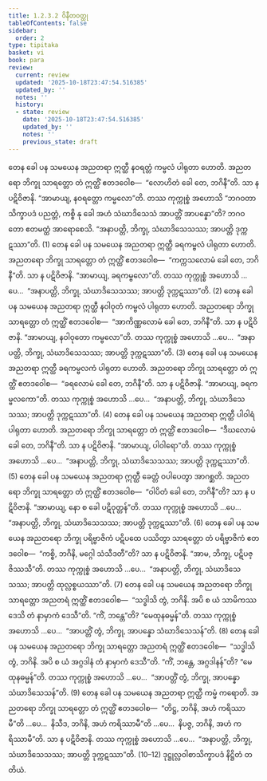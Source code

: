 ```yaml
---
title: 1.2.3.2 ဝိနီတဝတ္ထု
tableOfContents: false
sidebar:
  order: 2
type: tipitaka
basket: vi
book: para
review:
  current: review
  updated: '2025-10-18T23:47:54.516385'
  updated_by: ''
  notes: ''
  history:
  - state: review
    date: '2025-10-18T23:47:54.516385'
    updated_by: ''
    notes: ''
    previous_state: draft
---
```



<DynamicBreadcrumb />


<ReviewStatus review={frontmatter.review} showDetails={true} />

<HypothesisAnnotation frontmatter={frontmatter} />

<Division number="288" book="para" e="ch" v="1" p="190">

<Paragraph number="1169" book="para">
တေန ခေါ ပန သမယေန အညတရာ ဣတ္ထီ နဝရတ္တံ ကမ္ဗလံ ပါရုတာ ဟောတိ. အညတရော ဘိက္ခု သာရတ္တော တံ ဣတ္ထိံ ဧတဒဝေါစ—  “လောဟိတံ ခေါ တေ, ဘဂိနီ”တိ. သာ န ပဋိဝိဇာနိ. “အာမာယျ, နဝရတ္တော ကမ္ဗလော”တိ. တဿ ကုက္ကုစ္စံ အဟောသိ “ဘဂဝတာ သိက္ခာပဒံ ပညတ္တံ, ကစ္စိ နု ခေါ အဟံ သံဃာဒိသေသံ အာပတ္တိံ အာပန္နော”တိ? ဘဂဝတော ဧတမတ္ထံ အာရောစေသိ. “အနာပတ္တိ, ဘိက္ခု, သံဃာဒိသေသဿ; အာပတ္တိ ဒုက္ကဋဿာ”တိ. (1)
</Paragraph>

<Paragraph number="1170" book="para">
တေန ခေါ ပန သမယေန အညတရာ ဣတ္ထီ ခရကမ္ဗလံ ပါရုတာ ဟောတိ. အညတရော ဘိက္ခု သာရတ္တော တံ ဣတ္ထိံ ဧတဒဝေါစ—  “ကက္ကသလောမံ ခေါ တေ, ဘဂိနီ”တိ. သာ န ပဋိဝိဇာနိ. “အာမာယျ, ခရကမ္ဗလော”တိ. တဿ ကုက္ကုစ္စံ အဟောသိ …ပေ…  “အနာပတ္တိ, ဘိက္ခု, သံဃာဒိသေသဿ; အာပတ္တိ ဒုက္ကဋဿာ”တိ. (2)
</Paragraph>

<Paragraph number="1171" book="para">
တေန ခေါ ပန သမယေန အညတရာ ဣတ္ထီ နဝါဝုတံ ကမ္ဗလံ ပါရုတာ ဟောတိ. အညတရော ဘိက္ခု သာရတ္တော တံ ဣတ္ထိံ ဧတဒဝေါစ—  “အာကိဏ္ဏလောမံ ခေါ တေ, ဘဂိနီ”တိ. သာ န ပဋိဝိဇာနိ. “အာမာယျ, နဝါဝုတော ကမ္ဗလော”တိ. တဿ ကုက္ကုစ္စံ အဟောသိ …ပေ…  “အနာပတ္တိ, ဘိက္ခု, သံဃာဒိသေသဿ; အာပတ္တိ ဒုက္ကဋဿာ”တိ. (3)
</Paragraph>

<Paragraph number="1172" book="para">
တေန ခေါ ပန သမယေန အညတရာ ဣတ္ထီ ခရကမ္ဗလကံ ပါရုတာ ဟောတိ. အညတရော ဘိက္ခု သာရတ္တော တံ ဣတ္ထိံ ဧတဒဝေါစ—  “ခရလောမံ ခေါ တေ, ဘဂိနီ”တိ. သာ န ပဋိဝိဇာနိ. “အာမာယျ, ခရကမ္ဗလကော”တိ. တဿ ကုက္ကုစ္စံ အဟောသိ …ပေ…  “အနာပတ္တိ, ဘိက္ခု, သံဃာဒိသေသဿ; အာပတ္တိ ဒုက္ကဋဿာ”တိ. (4)
</Paragraph>

<Paragraph number="1173" book="para">
တေန ခေါ ပန သမယေန အညတရာ ဣတ္ထီ ပါဝါရံ ပါရုတာ ဟောတိ. အညတရော ဘိက္ခု သာရတ္တော တံ ဣတ္ထိံ ဧတဒဝေါစ—  “ဒီဃလောမံ ခေါ တေ, ဘဂိနီ”တိ. သာ န ပဋိဝိဇာနိ. “အာမာယျ, ပါဝါရော”တိ. တဿ ကုက္ကုစ္စံ အဟောသိ …ပေ…  “အနာပတ္တိ, ဘိက္ခု, သံဃာဒိသေသဿ; အာပတ္တိ ဒုက္ကဋဿာ”တိ. (5)
</Paragraph>

</Division>
<Division number="289" book="para" e="ch" v="1" p="191">

<Paragraph number="1174" book="para">
တေန ခေါ ပန သမယေန အညတရာ ဣတ္ထီ ခေတ္တံ ဝပါပေတွာ အာဂစ္ဆတိ. အညတရော ဘိက္ခု သာရတ္တော တံ ဣတ္ထိံ ဧတဒဝေါစ—  “ဝါပိတံ ခေါ တေ, ဘဂိနီ”တိ? သာ န ပဋိဝိဇာနိ. “အာမာယျ, နော စ ခေါ ပဋိဝုတ္တန်”တိ. တဿ ကုက္ကုစ္စံ အဟောသိ …ပေ…  “အနာပတ္တိ, ဘိက္ခု, သံဃာဒိသေသဿ; အာပတ္တိ ဒုက္ကဋဿာ”တိ. (6)
</Paragraph>

<Paragraph number="1175" book="para">
တေန ခေါ ပန သမယေန အညတရော ဘိက္ခု ပရိဗ္ဗာဇိကံ ပဋိပထေ ပဿိတွာ သာရတ္တော တံ ပရိဗ္ဗာဇိကံ ဧတဒဝေါစ—  “ကစ္စိ, ဘဂိနိ, မဂ္ဂေါ သံသီဒတီ”တိ? သာ န ပဋိဝိဇာနိ. “အာမ, ဘိက္ခု, ပဋိပဇ္ဇိဿသီ”တိ. တဿ ကုက္ကုစ္စံ အဟောသိ …ပေ…  “အနာပတ္တိ, ဘိက္ခု, သံဃာဒိသေသဿ; အာပတ္တိ ထုလ္လစ္စယဿာ”တိ. (7)
</Paragraph>

<Paragraph number="1176" book="para">
တေန ခေါ ပန သမယေန အညတရော ဘိက္ခု သာရတ္တော အညတရံ ဣတ္ထိံ ဧတဒဝေါစ—  “သဒ္ဓါသိ တွံ, ဘဂိနိ. အပိ စ ယံ သာမိကဿ ဒေသိ တံ နာမှာကံ ဒေသီ”တိ. “ကိံ, ဘန္တေ”တိ? “မေထုနဓမ္မန်”တိ. တဿ ကုက္ကုစ္စံ အဟောသိ …ပေ…  “အာပတ္တိံ တွံ, ဘိက္ခု, အာပန္နော သံဃာဒိသေသန်”တိ. (8)
</Paragraph>

<Paragraph number="1177" book="para">
တေန ခေါ ပန သမယေန အညတရော ဘိက္ခု သာရတ္တော အညတရံ ဣတ္ထိံ ဧတဒဝေါစ—  “သဒ္ဓါသိ တွံ, ဘဂိနိ. အပိ စ ယံ အဂ္ဂဒါနံ တံ နာမှာကံ ဒေသီ”တိ. “ကိံ, ဘန္တေ, အဂ္ဂဒါနန်”တိ? “မေထုနဓမ္မန်”တိ. တဿ ကုက္ကုစ္စံ အဟောသိ …ပေ…  “အာပတ္တိံ တွံ, ဘိက္ခု, အာပန္နော သံဃာဒိသေသန်”တိ. (9)
</Paragraph>

<Paragraph number="1178" book="para">
တေန ခေါ ပန သမယေန အညတရာ ဣတ္ထီ ကမ္မံ ကရောတိ. အညတရော ဘိက္ခု သာရတ္တော တံ ဣတ္ထိံ ဧတဒဝေါစ—  “တိဋ္ဌ, ဘဂိနိ, အဟံ ကရိဿာမီ”တိ …ပေ…  နိသီဒ, ဘဂိနိ, အဟံ ကရိဿာမီ”တိ …ပေ…  နိပဇ္ဇ, ဘဂိနိ, အဟံ ကရိဿာမီ”တိ. သာ န ပဋိဝိဇာနိ. တဿ ကုက္ကုစ္စံ အဟောသိ …ပေ…  “အနာပတ္တိ, ဘိက္ခု, သံဃာဒိသေသဿ; အာပတ္တိ ဒုက္ကဋဿာ”တိ. (10–12)

</Paragraph>
</Division>

<Paragraph number="1179" type="center" book="para">
ဒုဋ္ဌုလ္လဝါစာသိက္ခာပဒံ နိဋ္ဌိတံ တတိယံ.
</Paragraph>